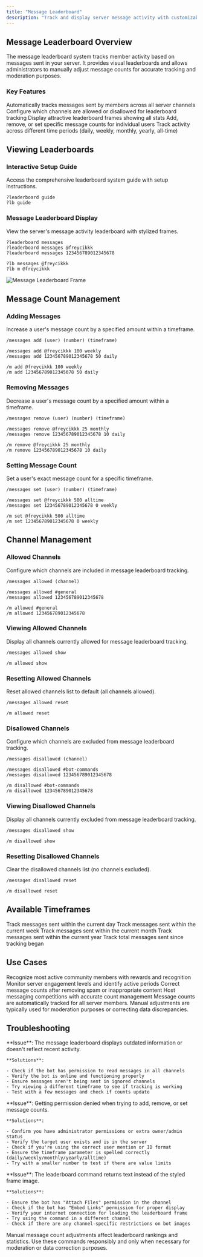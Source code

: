 ```yaml
---
title: "Message Leaderboard"
description: "Track and display server message activity with customizable leaderboards and manual message count management for members."
---
```


## Message Leaderboard Overview

The message leaderboard system tracks member activity based on messages sent in your server. It provides visual leaderboards and allows administrators to manually adjust message counts for accurate tracking and moderation purposes.

### Key Features

<Steps>
  <Step title="Activity Tracking">
    Automatically tracks messages sent by members across all server channels
  </Step>
  <Step title="Channel Control">
    Configure which channels are allowed or disallowed for leaderboard tracking
  </Step>
  <Step title="Visual Leaderboards">
    Display attractive leaderboard frames showing all stats
  </Step>
  <Step title="Manual Management">
    Add, remove, or set specific message counts for individual users
  </Step>
  <Step title="Timeframe Options">
    Track activity across different time periods (daily, weekly, monthly, yearly, all-time)
  </Step>
</Steps>

## Viewing Leaderboards

### Interactive Setup Guide

Access the comprehensive leaderboard system guide with setup instructions.

```Unspecified Example
?leaderboard guide
?lb guide
```

### Message Leaderboard Display

View the server's message activity leaderboard with stylized frames.

<CodeGroup>

```Unspecified Example
?leaderboard messages
?leaderboard messages @freycikkk
?leaderboard messages 123456789012345678
```


```Unspecified Aliases
?lb messages @freycikkk
?lb m @freycikkk
```

</CodeGroup>

<Frame>
  <img
    src="/images/messages-lb.png"
    style={{ width:"100%" }}
    className="mx-auto"
    alt="Message Leaderboard Frame"
    title="Message Leaderboard Display"
  />
</Frame>

## Message Count Management

### Adding Messages

Increase a user's message count by a specified amount within a timeframe.

<CodeGroup>

```Unspecified Example
/messages add (user) (number) (timeframe)
```


```Unspecified Syntax
/messages add @freycikkk 100 weekly
/messages add 123456789012345678 50 daily
```


```Aliases
/m add @freycikkk 100 weekly
/m add 123456789012345678 50 daily
```

</CodeGroup>

### Removing Messages

Decrease a user's message count by a specified amount within a timeframe.

<CodeGroup>

```Unspecified Example
/messages remove (user) (number) (timeframe)
```


```Unspecified Syntax
/messages remove @freycikkk 25 monthly
/messages remove 123456789012345678 10 daily
```


```Aliases
/m remove @freycikkk 25 monthly
/m remove 123456789012345678 10 daily
```

</CodeGroup>

### Setting Message Count

Set a user's exact message count for a specific timeframe.

<CodeGroup>

```Unspecified Example
/messages set (user) (number) (timeframe)
```


```Unspecified Syntax
/messages set @freycikkk 500 alltime
/messages set 123456789012345678 0 weekly
```


```Aliases
/m set @freycikkk 500 alltime
/m set 123456789012345678 0 weekly
```

</CodeGroup>

## Channel Management

### Allowed Channels

Configure which channels are included in message leaderboard tracking.

<CodeGroup>

```Unspecified Toggle Channel
/messages allowed (channel)
```


```Unspecified Syntax
/messages allowed #general
/messages allowed 123456789012345678
```


```Aliases
/m allowed #general
/m allowed 123456789012345678
```

</CodeGroup>

### Viewing Allowed Channels

Display all channels currently allowed for message leaderboard tracking.

<CodeGroup>

```Unspecified Example
/messages allowed show
```


```Aliases
/m allowed show
```

</CodeGroup>

### Resetting Allowed Channels

Reset allowed channels list to default (all channels allowed).

<CodeGroup>

```Unspecified Example
/messages allowed reset
```


```Aliases
/m allowed reset
```

</CodeGroup>

### Disallowed Channels

Configure which channels are excluded from message leaderboard tracking.

<CodeGroup>

```Unspecified Toggle Channel
/messages disallowed (channel)
```


```Unspecified Syntax
/messages disallowed #bot-commands
/messages disallowed 123456789012345678
```


```Aliases
/m disallowed #bot-commands
/m disallowed 123456789012345678
```

</CodeGroup>

### Viewing Disallowed Channels

Display all channels currently excluded from message leaderboard tracking.

<CodeGroup>

```Unspecified Example
/messages disallowed show
```


```Aliases
/m disallowed show
```

</CodeGroup>

### Resetting Disallowed Channels

Clear the disallowed channels list (no channels excluded).

<CodeGroup>

```Unspecified Example
/messages disallowed reset
```


```Aliases
/m disallowed reset
```

</CodeGroup>

## Available Timeframes

<CardGroup cols={2}>
  <Card title="Daily">
    Track messages sent within the current day
  </Card>
  <Card title="Weekly">
    Track messages sent within the current week
  </Card>
  <Card title="Monthly">
    Track messages sent within the current month
  </Card>
  <Card title="Yearly">
    Track messages sent within the current year
  </Card>
  <Card title="All-time">
    Track total messages sent since tracking began
  </Card>
</CardGroup>

## Use Cases

<CardGroup cols={2}>
  <Card title="Activity Rewards">
    Recognize most active community members with rewards and recognition
  </Card>
  <Card title="Engagement Tracking">
    Monitor server engagement levels and identify active periods
  </Card>
  <Card title="Moderation Adjustments">
    Correct message counts after removing spam or inappropriate content
  </Card>
  <Card title="Event Competitions">
    Host messaging competitions with accurate count management
  </Card>
</CardGroup>

<Note>
  Message counts are automatically tracked for all server members. Manual adjustments are typically used for moderation purposes or correcting data discrepancies.
</Note>

## Troubleshooting

<AccordionGroup>
  <Accordion title="Leaderboard not updating - Message counts not changing">
    **Issue**: The message leaderboard displays outdated information or doesn't reflect recent activity.

    **Solutions**:

    - Check if the bot has permission to read messages in all channels
    - Verify the bot is online and functioning properly
    - Ensure messages aren't being sent in ignored channels
    - Try viewing a different timeframe to see if tracking is working
    - Test with a few messages and check if counts update
  </Accordion>
  <Accordion title="Cannot modify message counts - Permission errors">
    **Issue**: Getting permission denied when trying to add, remove, or set message counts.

    **Solutions**:

    - Confirm you have administrator permissions or extra owner/admin status
    - Verify the target user exists and is in the server
    - Check if you're using the correct user mention or ID format
    - Ensure the timeframe parameter is spelled correctly (daily/weekly/monthly/yearly/alltime)
    - Try with a smaller number to test if there are value limits
  </Accordion>
  <Accordion title="Leaderboard frame not displaying - Visual issues">
    **Issue**: The leaderboard command returns text instead of the styled frame image.

    **Solutions**:

    - Ensure the bot has "Attach Files" permission in the channel
    - Check if the bot has "Embed Links" permission for proper display
    - Verify your internet connection for loading the leaderboard frame
    - Try using the command in a different channel
    - Check if there are any channel-specific restrictions on bot images
  </Accordion>
</AccordionGroup>

<Warning>
  Manual message count adjustments affect leaderboard rankings and statistics. Use these commands responsibly and only when necessary for moderation or data correction purposes.
</Warning>